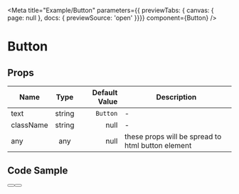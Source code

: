 
<Meta title="Example/Button" parameters={{ previewTabs: { canvas: { page: null }, docs: { previewSource: 'open' }}}} component={Button} />

# Button

## Props
| Name | Type | Default Value | Description |
|---|:---:|---:|---|
| text | string | `Button` |-|
| className | string | null |-|
| any | any | null | these props will be spread to html button element |


## Code Sample
<Canvas>
  <Story name="Playground" showCode>
    <Fragment>
      <Button text="Primary" className="Button_primary" onClick={action('primary-button')} />
      <Button className="Button_secondary" onClick={action('secondary-button')} />
    </Fragment>
  </Story>
</Canvas>
